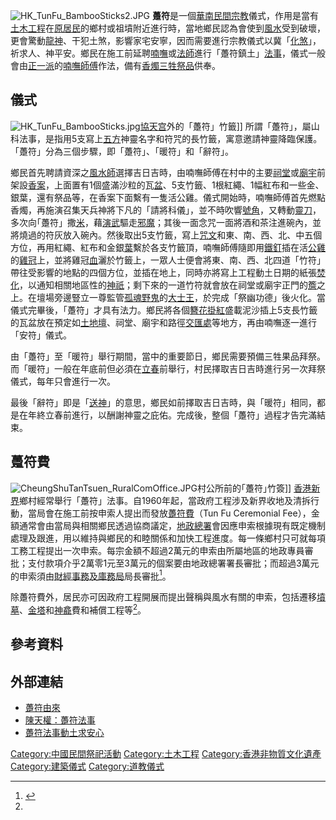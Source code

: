 [[File:HK_TunFu_BambooSticks2.JPG|thumb]]
'''躉符'''是一個[[華南|華南]][[民間宗教|民間宗教]]儀式，作用是當有[[土木工程|土木工程]]在[[原居民|原居民]]的鄉村或祖墳附近進行時，當地鄉民認為會使到[[風水|風水]]受到破壞，更會驚動[[龍神|龍神]]、干犯土煞，影響家宅安寧，因而需要進行宗教儀式以冀「[[化煞|化煞]]」，祈求人、神平安。鄉民在施工前延聘[[喃嘸|喃嘸]]或[[法師|法師]]進行「躉符鎮土」[[法事|法事]]，儀式一般會由[[正一道|正一派]]的[[道士|喃嘸師傅]]作法，備有[[香|香]][[蜡烛|燭]][[三牲|三牲]][[祭品|祭品]]供奉。

==儀式==
[[File:HK_TunFu_BambooSticks.jpg|thumb]][[協天宫|協天宫]]外的「躉符」竹籤]]
所謂「躉符」，屬山科法事，是指用5支寫上[[五方|五方]]神靈名字和符咒的長竹籤，寓意邀請神靈降臨保護。「躉符」分為三個步驟，即「躉符」、「暖符」和「辭符」。

鄉民首先聘請資深之[[風水師|風水師]]選擇吉日吉時，由喃嘸師傅在村中的主要[[祠堂|祠堂]]或[[廟宇|廟宇]]前架設[[香案|香案]]，上面置有1個盛滿沙粒的瓦[[盆|盆]]、5支竹籤、1根紅繩、1幅紅布和一些金、銀葉，還有祭品等，在香案下面繫有一隻活公雞。儀式開始時，喃嘸師傅首先燃點香燭，再施演召集天兵神將下凡的「請將科儀」，並不時吹響[[號角|號角]]，又轉動[[靈刀|靈刀]]，多次向｢躉符」撒[[稻|米]]，藉[[演武|演武]]驅走[[邪魔|邪魔]]；其後一面念咒一面將酒和茶注進碗內，並將燒過的符灰放入碗內。然後取出5支竹籤，寫上[[咒文|咒文]]和東、南、西、北、中五個方位，再用紅繩、紅布和金銀[[葉|葉]]繫於各支竹籤頂，喃嘸師傅隨即用[[鐵釘|鐵釘]]插在活[[公雞|公雞]]的[[雞冠|雞冠]]上，並將雞冠[[血|血]]灑於竹籤上，一眾人士便會將東、南、西、北四道「竹符」帶往受影響的地點的四個方位，並插在地上，同時亦將寫上工程動土日期的紙張[[焚化|焚化]]，以通知相關地區性的[[神祇|神祇]]；剩下來的一道竹符就會放在祠堂或廟宇正門的[[簷|簷]]之上。在壇場旁邊豎立一尊監管[[孤魂野鬼|孤魂野鬼]]的[[大士王|大士王]]，於完成「祭幽功德」後火化。當儀式完畢後，「躉符」才具有法力。鄉民將各個[[簪花掛紅|簪花掛紅]]盛載泥沙插上5支長竹籤的瓦盆放在預定如[[土地壇|土地壇]]、祠堂、廟宇和路徑[[交匯處|交匯處]]等地方，再由喃嘸逐一進行「安符」儀式。

由「躉符」至「暖符」舉行期間，當中的重要節日，鄉民需要預備三牲果品拜祭。而「暖符」一般在年底前但必須在[[立春|立春]]前舉行，村民擇取吉日吉時進行另一次拜祭儀式，每年只會進行一次。

最後「辭符」即是「[[送神|送神]]」的意思，鄉民如前擇取吉日吉時，與「暖符」相同，都是在年終立春前進行，以酬謝神靈之庇佑。完成後，整個「躉符」過程才告完滿結束。

==躉符費==
[[File:CheungShuTanTsuen_RuralComOffice.JPG|thumb]]村公所前的｢躉符｣竹簽]]
[[香港|香港]][[新界|新界]]鄉村經常舉行「躉符」法事。自1960年起，當政府工程涉及新界收地及清拆行動，當局會在施工前按申索人提出而發放[[躉符費|躉符費]]（Tun Fu Ceremonial Fee），金額通常會由當局與相關鄉民透過協商議定，[[地政總署|地政總署]]會因應申索根據現有既定機制處理及跟進，用以維持與鄉民的和睦關係和加快工程進度。每一條鄉村只可就每項工務工程提出一次申索。每宗金額不超過2萬元的申索由所屬地區的地政專員審批；支付款項介乎2萬零1元至3萬元的個案要由地政總署署長審批；而超過3萬元的申索須由[[財經事務及庫務局|財經事務及庫務局]]局長審批<ref name="風水補償">{{citeweb |language = zh-hk |url = http://www.devb.gov.hk/tc/sdev/press/index_id_6349.html |title = 立法會五題：與風水有關的補償申索 |work =''[[發展局|devb.gov.hk]]'' |date = 2010-12-15 |accessdate = 2014-12-29}}</ref>。

除躉符費外，居民亦可因政府工程開展而提出聲稱與風水有關的申索，包括遷移[[墳墓|墳墓]]、[[金斗甕|金塔]]和[[神龕|神龕]]費和補償工程等<ref name="風水補償"/>。

==參考資料==
{{reflist}}

==外部連結==
* [https://web.archive.org/web/20141229124000/http://www2.hkej.com/property/article/id/943623/%E8%BA%89%E7%AC%A6%E7%94%B1%E4%BE%86 躉符由來]
* [http://news.takungpao.com.hk/fk/takung/field/2013-01/1402391.html  陳天權：躉符法事]
* [http://the-sun.on.cc/channels/adult/20070102/20070101232457_0000.html  躉符法事動土求安心]

[[Category:中國民間祭祀活動|Category:中國民間祭祀活動]]
[[Category:土木工程|Category:土木工程]]
[[Category:香港非物質文化遺產|Category:香港非物質文化遺產]]
[[Category:建築儀式|Category:建築儀式]]
[[Category:道教儀式|Category:道教儀式]]